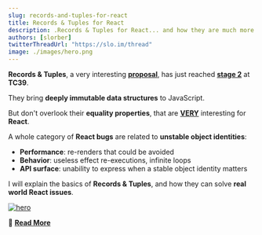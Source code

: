 ```yaml
---
slug: records-and-tuples-for-react
title: Records & Tuples for React
description: .Records & Tuples for React... and how they are much more than immutable data structures.
authors: [slorber]
twitterThreadUrl: "https://slo.im/thread"
image: ./images/hero.png
---
```


**Records & Tuples**, a very interesting **[proposal](https://github.com/tc39/proposal-record-tuple)**, has just reached **[stage 2](https://twitter.com/robpalmer2/status/1286040041089904640)** at **TC39**.

They bring **deeply immutable data structures** to JavaScript.

But don't overlook their **equality properties**, that are <u>**VERY**</u> interesting for **React**.

A whole category of **React bugs** are related to **unstable object identities**:

- **Performance**: re-renders that could be avoided
- **Behavior**: useless effect re-executions, infinite loops
- **API surface**: unability to express when a stable object identity matters

I will explain the basics of **Records & Tuples**, and how they can solve **real world React issues**.

[![hero](./images/hero.png)](https://sebastienlorber.com/records-and-tuples-for-react)

🔗 [**Read More**](https://sebastienlorber.com/records-and-tuples-for-react)
